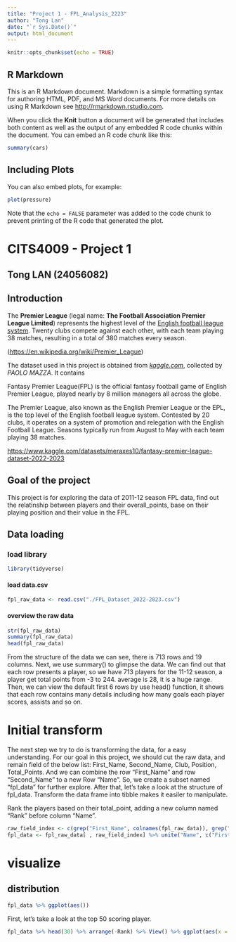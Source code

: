 ```yaml
---
title: "Project 1 - FPL_Analysis_2223"
author: "Tong Lan"
date: "`r Sys.Date()`"
output: html_document
---
```


```r
knitr::opts_chunk$set(echo = TRUE)
```

## R Markdown

This is an R Markdown document. Markdown is a simple formatting syntax for authoring HTML, PDF, and MS Word documents. For more details on using R Markdown see <http://rmarkdown.rstudio.com>.

When you click the **Knit** button a document will be generated that includes both content as well as the output of any embedded R code chunks within the document. You can embed an R code chunk like this:

```r
summary(cars)
```

## Including Plots

You can also embed plots, for example:

```r
plot(pressure)
```

Note that the `echo = FALSE` parameter was added to the code chunk to prevent printing of the R code that generated the plot.


# **CITS4009 - Project 1**

## Tong LAN (24056082)

## Introduction

The **Premier League** (legal name: **The Football Association Premier League Limited**) represents the highest level of the [English football league system](https://en.wikipedia.org/wiki/English_football_league_system). Twenty clubs compete against each other, with each team playing 38 matches, resulting in a total of 380 matches every season.

(<https://en.wikipedia.org/wiki/Premier_League>)

The dataset used in this project is obtained from [*kaggle.com*](https://www.kaggle.com/), collected by *PAOLO MAZZA*. It contains

Fantasy Premier League(FPL) is the official fantasy football game of English Premier League, played nearly by 8 million managers all across the globe.

The Premier League, also known as the English Premier League or the EPL, is the top level of the English football league system. Contested by 20 clubs, it operates on a system of promotion and relegation with the English Football League. Seasons typically run from August to May with each team playing 38 matches.

<https://www.kaggle.com/datasets/meraxes10/fantasy-premier-league-dataset-2022-2023>

## Goal of the project

This project is for exploring the data of 2011-12 season FPL data, find out the relatinship between players and their overall_points, base on their playing position and their value in the FPL.

## Data loading

### load library

```r
library(tidyverse)
```

#### load data.csv

```r
fpl_raw_data <- read.csv("./FPL_Dataset_2022-2023.csv")
```

#### overview the raw data

```r
str(fpl_raw_data)
summary(fpl_raw_data)
head(fpl_raw_data)
```

From the structure of the data we can see, there is 713 rows and 19 columns. Next, we use summary() to glimpse the data. We can find out that each row presents a player, so we have 713 players for the 11-12 season, a player get total points from -3 to 244. average is 28, it is a huge range. Then, we can view the default first 6 rows by use head() function, it shows that each row contains many details including how many goals each player scores, assists and so on.

# Initial transform

The next step we try to do is transforming the data, for a easy understanding. For our goal in this project, we should cut the raw data, and remain field of the below list: First_Name, Second_Name, Club, Position, Total_Points. And we can combine the row "First_Name" and row "Second_Name" to a new Row "Name". So, we create a subset named "fpl_data" for further explore. After that, let's take a look at the structure of fpl_data. Transform the data frame into tibble makes it easiler to manipulate.

Rank the players based on their total_point, adding a new column named "Rank" before column "Name".

```r
raw_field_index <- c(grep("First_Name", colnames(fpl_raw_data)), grep("Second_Name", colnames(fpl_raw_data)), grep("Club", colnames(fpl_raw_data)), grep("Position", colnames(fpl_raw_data)), grep("Total_Points", colnames(fpl_raw_data)))
fpl_data <- fpl_raw_data[ , raw_field_index] %>% unite("Name", c("First_Name", "Second_Name"), sep = " ") %>% mutate(Rank = 1:713, .before = Name)
```


# visualize

## distribution
```r
fpl_data %>% ggplot(aes())
```





First, let's take a look at the top 50 scoring player.

```r
fpl_data %>% head(30) %>% arrange(-Rank) %>% View() %>% ggplot(aes(x = Name, y = Total_Points, fill = Position)) + geom_col() + coord_flip()
```
